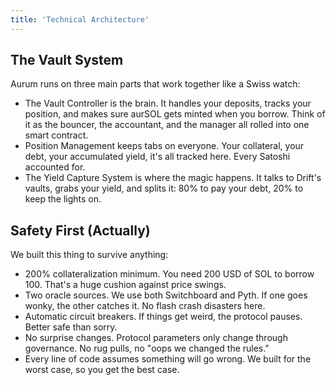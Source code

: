 ```yaml
---
title: 'Technical Architecture'
---
```


## The Vault System

Aurum runs on three main parts that work together like a Swiss watch:

- The Vault Controller is the brain. It handles your deposits, tracks your position, and makes sure aurSOL gets minted when you borrow. Think of it as the bouncer, the accountant, and the manager all rolled into one smart contract.
- Position Management keeps tabs on everyone. Your collateral, your debt, your accumulated yield, it's all tracked here. Every Satoshi accounted for.
- The Yield Capture System is where the magic happens. It talks to Drift's vaults, grabs your yield, and splits it: 80% to pay your debt, 20% to keep the lights on.

## Safety First (Actually)

We built this thing to survive anything:
- 200% collateralization minimum. You need 200 USD of SOL to borrow 100. That's a huge cushion against price swings.
- Two oracle sources. We use both Switchboard and Pyth. If one goes wonky, the other catches it. No flash crash disasters here.
- Automatic circuit breakers. If things get weird, the protocol pauses. Better safe than sorry.
- No surprise changes. Protocol parameters only change through governance. No rug pulls, no "oops we changed the rules."
- Every line of code assumes something will go wrong. We built for the worst case, so you get the best case.
